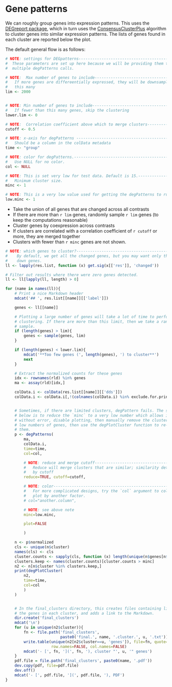 # Gene patterns {.tabset}

We can roughly group genes into expression patterns. This uses the [DEGreport
package](https://www.bioconductor.org/packages/release/bioc/html/DEGreport.html),
which in turn uses the
[ConsensusClusterPlus](https://www.bioconductor.org/packages/release/bioc/html/ConsensusClusterPlus.html)
algorithm to cluster genes into similar expression patterns. The lists of genes
found in each cluster are reported below the plot.

The default general flow is as follows:

```r

# NOTE: settings for DEGpatterns-----------------------------------------------
#  These parameters are set up here because we will be providing them to
#  multiple degPatterns calls.

# NOTE:  Max number of genes to include----------------------------------------
#   If more genes are differeentially expressed, they will be downsampled to
#   this many
lim <- 2000


# NOTE: Min number of genes to include----------------------------------------
#   If fewer than this many genes, skip the clustering
lower.lim <- 0

# NOTE:  Correlation coefficient above which to merge clusters-----------------
cutoff <- 0.5

# NOTE: x-axis for degPatterns ------------------------------------------------
#   Should be a column in the colData metadata
time <- "group"

# NOTE: color for degPatterns.------------------------------------------------
#   Use NULL for no color.
col <- NULL

# NOTE: This is set very low for test data. Default is 15.---------------------
#   Minimum cluster size.
minc <- 1

# NOTE: This is a very low value used for getting the degPatterns to run -----
low.minc <- 1
```

- Take the union of all genes that are changed across all contrasts
- If there are more than `r lim` genes, randomly sample `r lim` genes (to keep the computations reasonable)
- Cluster genes by coexpression across contrasts
- If clusters are correlated with a correlation coefficient of `r cutoff` or
  more, they are merged together
- Clusters with fewer than `r minc` genes are not shown.

```r
# NOTE: which genes to cluster?------------------------------------------------
#    By default, we get all the changed genes, but you may want only the up or
#    down genes.
ll <- lapply(res.list, function (x) get.sig(x[['res']], 'changed'))

# Filter out results where there were zero genes detected.
ll <- ll[lapply(ll, length) > 0]

for (name in names(ll)){
    # Print a nice Markdown header
    mdcat('## ', res.list[[name]][['label']])

    genes <- ll[[name]]

    # Plotting a large number of genes will take a lot of time to perform the
    # clustering. If there are more than this limit, then we take a random
    # sample.
    if (length(genes) > lim){
        genes <- sample(genes, lim)
    }

    if (length(genes) < lower.lim){
        mdcat('**Too few genes (', length(genes), ') to cluster**')
        next
    }

    # Extract the normalized counts for these genes
    idx <- rownames(rld) %in% genes
    ma <- assay(rld)[idx,]

    colData.i <- colData(res.list[[name]][['dds']])
    colData.i <- colData.i[,!(colnames(colData.i) %in% exclude.for.printing)]


    # Sometimes, if there are limited clusters, degPattern fails. The solution
    # below is to reduce the `minc` to a very low number which allows it to run
    # without error, disable plotting, then manually remove the clusters with
    # low numbers of genes, then use the degPlotCluster function to re-plot
    # them.
    p <- degPatterns(
        ma,
        colData.i,
        time=time,
        col=col,

        # NOTE: reduce and merge cutoff----------------------------------------
        #   Reduce will merge clusters that are similar; similarity determined
        #   by cutoff
        reduce=TRUE, cutoff=cutoff,

        # NOTE: color----------------------------------------------------------
        #   For more complicated designs, try the `col` argument to color the
        #   plot by another factor.
        # col="another.column",

        # NOTE: see above note
        minc=low.minc,

        plot=FALSE

        )

    n <- p$normalized
    cls <- unique(n$cluster)
    names(cls) <- cls
    cluster.counts <- sapply(cls, function (x) length(unique(n$genes[n$cluster==x])))
    clusters.keep <- names(cluster.counts)[cluster.counts > minc]
    n2 <- n[n$cluster %in% clusters.keep,]
    print(degPlotCluster(
        n2,
        time=time,
        col=col
        )
    )


    # In the final_clusters directory, this creates files containing lists of
    # the genes in each cluster, and adds a link to the Markdown.
    dir.create('final_clusters')
    mdcat('\n')
    for (u in unique(n2$cluster)){
        fn <- file.path('final_clusters',
                        paste0('final.', name, '.cluster.', u, '.txt'))
        write.table(unique(n2[n2$cluster==u, 'genes']), file=fn, quote=FALSE,
                    row.names=FALSE, col.names=FALSE)
        mdcat('- [', fn, '](', fn, '), cluster "', u, '" genes')
    }
    pdf.file = file.path('final_clusters', paste0(name, '.pdf'))
    dev.copy(pdf, file=pdf.file)
    dev.off()
    mdcat('- [', pdf.file, '](', pdf.file, '), PDF')
}
```
